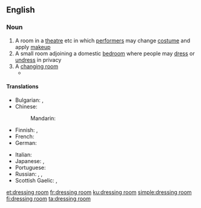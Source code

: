 ==English==

===Noun===
{{en-noun|head=[[dressing]] [[room]]}}

# A room in a [[theatre]] etc in which [[performer]]s may change [[costume]] and apply [[makeup]]
# A small room adjoining a domestic [[bedroom]] where people may [[dress]] or [[undress]] in privacy
# A [[changing room]]
#* {{quote-news
|year=2011
|date=October 1
|author=Phil McNulty
|title=Everton   0 - 2   Liverpool
|work=BBC Sport
|url=http://news.bbc.co.uk/sport2/hi/football/eng_prem/15045708.stm
|page=
|passage=As half-time approached with Everton desperate to get into the '''dressing room''' and regroup, Liverpool were awarded a penalty for Jagielka's rash challenge on Suarez. This time there was no disputing Atkinson's decision, but Howard rescued Everton by diving low to his left to keep out Kuyt's spot-kick.}}

====Translations====
{{trans-top|room for changing clothes}}
* Bulgarian: {{t|bg|гримьорна|sc=Cyrl}}, {{t|bg|съблекалня|sc=Cyrl}}
* Chinese:
*: Mandarin: {{t|cmn|更衣室|tr=gēngyīshì|sc=Hani}}
* Finnish: {{t|fi|pukeutumishuone}}, {{t|fi|pukuhuone}}
* French: {{t|fr|vestiaire|m}}
* German: {{t|de|Ankleideraum|m}}
{{trans-mid}}
* Italian: {{t-|it|camerino|m}}
* Japanese: {{t|ja|更衣室|tr=こういしつ, kōishitsu|sc=Jpan}}, {{t|ja|ドレッシングルーム|tr=doresshingu rūmu|sc=Jpan}}
* Portuguese: {{t-|pt|camarim|m}}
* Russian: {{t|ru|гримёрная|f|tr=grimjórnaja|sc=Cyrl}} {{qualifier|theatre}}, {{t|ru|гардеробная|f|tr=garderóbnaja|sc=Cyrl}}, {{t|ru|раздевалка|f|tr=razdeválka|sc=Cyrl}}
* Scottish Gaelic: {{t-|gd|seòmar-èididh|m}}, {{t-|gd|seòmar-sgeadachaidh|m}}
{{trans-bottom}}

[[et:dressing room]]
[[fr:dressing room]]
[[ku:dressing room]]
[[simple:dressing room]]
[[fi:dressing room]]
[[ta:dressing room]]